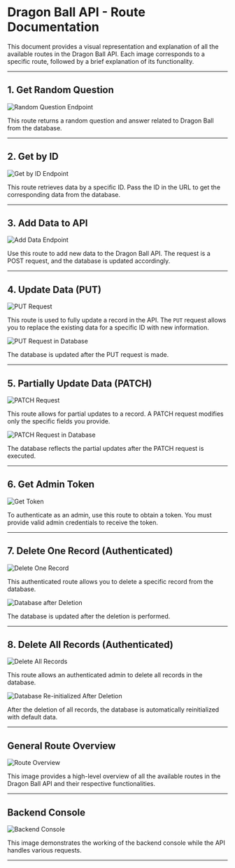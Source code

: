 # Dragon Ball API - Route Documentation

This document provides a visual representation and explanation of all the available routes in the Dragon Ball API. Each image corresponds to a specific route, followed by a brief explanation of its functionality.

---

## 1. Get Random Question

![Random Question Endpoint](https://github.com/MishraShardendu22/Dragon-Ball-Api/blob/main/DB%20-%20API/photo_1_2024-09-21_17-59-47.jpg?raw=true)

This route returns a random question and answer related to Dragon Ball from the database.

---

## 2. Get by ID

![Get by ID Endpoint](https://github.com/MishraShardendu22/Dragon-Ball-Api/blob/main/DB%20-%20API/photo_10_2024-09-21_17-59-47.jpg?raw=true)

This route retrieves data by a specific ID. Pass the ID in the URL to get the corresponding data from the database.

---

## 3. Add Data to API

![Add Data Endpoint](https://github.com/MishraShardendu22/Dragon-Ball-Api/blob/main/DB%20-%20API/photo_3_2024-09-21_17-59-47.jpg?raw=true)

Use this route to add new data to the Dragon Ball API. The request is a POST request, and the database is updated accordingly.

---

## 4. Update Data (PUT)

![PUT Request](https://github.com/MishraShardendu22/Dragon-Ball-Api/blob/main/DB%20-%20API/photo_2_2024-09-21_17-59-47.jpg?raw=true)

This route is used to fully update a record in the API. The `PUT` request allows you to replace the existing data for a specific ID with new information.

![PUT Request in Database](https://github.com/MishraShardendu22/Dragon-Ball-Api/blob/main/DB%20-%20API/photo_9_2024-09-21_17-59-47.jpg?raw=true)

The database is updated after the PUT request is made.

---

## 5. Partially Update Data (PATCH)

![PATCH Request](https://github.com/MishraShardendu22/Dragon-Ball-Api/blob/main/DB%20-%20API/photo_17_2024-09-21_17-59-47.jpg?raw=true)

This route allows for partial updates to a record. A PATCH request modifies only the specific fields you provide.

![PATCH Request in Database](https://github.com/MishraShardendu22/Dragon-Ball-Api/blob/main/DB%20-%20API/photo_16_2024-09-21_17-59-47.jpg?raw=true)

The database reflects the partial updates after the PATCH request is executed.

---

## 6. Get Admin Token

![Get Token](https://github.com/MishraShardendu22/Dragon-Ball-Api/blob/main/DB%20-%20API/photo_5_2024-09-21_17-59-47.jpg?raw=true)

To authenticate as an admin, use this route to obtain a token. You must provide valid admin credentials to receive the token.

---

## 7. Delete One Record (Authenticated)

![Delete One Record](https://github.com/MishraShardendu22/Dragon-Ball-Api/blob/main/DB%20-%20API/photo_20_2024-09-21_17-59-47.jpg?raw=true)

This authenticated route allows you to delete a specific record from the database.

![Database after Deletion](https://github.com/MishraShardendu22/Dragon-Ball-Api/blob/main/DB%20-%20API/photo_6_2024-09-21_17-59-47.jpg?raw=true)

The database is updated after the deletion is performed.

---

## 8. Delete All Records (Authenticated)

![Delete All Records](https://github.com/MishraShardendu22/Dragon-Ball-Api/blob/main/DB%20-%20API/photo_19_2024-09-21_17-59-47.jpg?raw=true)

This route allows an authenticated admin to delete all records in the database.

![Database Re-initialized After Deletion](https://github.com/MishraShardendu22/Dragon-Ball-Api/blob/main/DB%20-%20API/photo_8_2024-09-21_17-59-47.jpg?raw=true)

After the deletion of all records, the database is automatically reinitialized with default data.

---

## General Route Overview

![Route Overview](https://github.com/MishraShardendu22/Dragon-Ball-Api/blob/main/DB%20-%20API/photo_18_2024-09-21_17-59-47.jpg?raw=true)

This image provides a high-level overview of all the available routes in the Dragon Ball API and their respective functionalities.

---

## Backend Console

![Backend Console](https://github.com/MishraShardendu22/Dragon-Ball-Api/blob/main/DB%20-%20API/photo_4_2024-09-21_17-59-47.jpg?raw=true)

This image demonstrates the working of the backend console while the API handles various requests.

---
